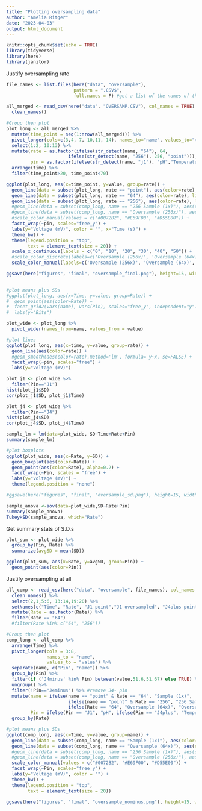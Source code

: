 ```yaml
---
title: "Plotting oversampling data"
author: "Amelia Ritger"
date: "2023-04-03"
output: html_document
---
```


```r
knitr::opts_chunk$set(echo = TRUE)
library(tidyverse)
library(here)
library(janitor)


```

Justify oversampling rate
```r
file_names <- list.files(here("data", "oversample"), 
                         pattern = ".CSV$",
                         full.names = F) #get a list of the names of the files (only .xlsx)

all_merged <- read_csv(here("data", "OVERSAMP.CSV"), col_names = TRUE) %>%
  clean_names()

#Group then plot
plot_long <- all_merged %>%
  mutate(time_point = seq(1:nrow(all_merged))) %>%
  pivot_longer(cols=c(3,4, 7, 10,11, 14), names_to="name", values_to="value") %>%
  select(1:2, 10:13) %>%
  mutate(rate = as.factor(ifelse(str_detect(name, "64"), 64,
                       ifelse(str_detect(name, "256"), 256, "point"))),
         pin = as.factor(ifelse(str_detect(name, "j1"), "pH","Temperature"))) %>%
  arrange(time) %>%
  filter(time_point>20, time_point<70)

ggplot(plot_long, aes(x=time_point, y=value, group=rate)) +
  geom_line(data = subset(plot_long, rate == "point"), aes(color=rate), linewidth=1) +
  geom_line(data = subset(plot_long, rate == "64"), aes(color=rate), linewidth=1) +
  geom_line(data = subset(plot_long, rate == "256"), aes(color=rate), linewidth=1) +
  #geom_line(data = subset(comp_long, name == "256 Sample (1x)"), aes(color=name)) +
  #geom_line(data = subset(comp_long, name == "Oversample (256x)"), aes(y=value+0.4, color=name)) +
  #scale_color_manual(values = c("#0072B2", "#E69F00", "#D55E00")) +
  facet_wrap(~pin, scales="free_y") +
  labs(y="Voltage (mV)", color = "", x="Time (s)") +
  theme_bw() +
  theme(legend.position = "top",
        text = element_text(size = 20)) +
  scale_x_continuous(labels = c("0", "10", "20", "30", "40", "50")) +
  #scale_color_discrete(labels=c('Oversample (256x)', 'Oversample (64x)', 'Sample (1x)')) +
  scale_color_manual(labels=c('Oversample (256x)', 'Oversample (64x)', 'Sample (1x)'), values = c("#0072B2", "#D55E00","#56B4E9"))

ggsave(here("figures", "final", "oversample_final.png"), height=15, width=25, units="cm")
  

#plot means plus SDs
#ggplot(plot_long, aes(x=Time, y=value, group=Rate)) +
#  geom_point(aes(color=Rate)) +
#  facet_grid2(vars(name), vars(Pin), scales="free_y", independent="y") +
#  labs(y="Bits")

plot_wide <- plot_long %>%
  pivot_wider(names_from=name, values_from = value)

#plot lines
ggplot(plot_long, aes(x=time, y=value, group=rate)) +
  geom_line(aes(color=rate)) +
  #geom_smooth(aes(color=rate),method='lm', formula= y~x, se=FALSE) +
  facet_wrap(~pin, scales="free") +
  labs(y="Voltage (mV)")

plot_j1 <- plot_wide %>%
  filter(Pin=="J1")
hist(plot_j1$SD)
cor(plot_j1$SD, plot_j1$Time)

plot_j4 <- plot_wide %>%
  filter(Pin=="J4")
hist(plot_j4$SD)
cor(plot_j4$SD, plot_j4$Time)

sample_lm = lm(data=plot_wide, SD~Time+Rate+Pin)
summary(sample_lm)

#plot boxplots
ggplot(plot_wide, aes(x=Rate, y=SD)) +
  geom_boxplot(aes(color=Rate)) +
  geom_point(aes(color=Rate), alpha=0.2) +
  facet_wrap(~Pin, scales = "free") +
  labs(y="Voltage (mV)") +
  theme(legend.position = "none")

#ggsave(here("figures", "final", "oversample_sd.png"), height=15, width=25, units="cm")

sample_anova <-aov(data=plot_wide,SD~Rate+Pin)
summary(sample_anova)
TukeyHSD(sample_anova, which="Rate")
```

Get summary stats of S.D.s
```r
plot_sum <- plot_wide %>%
  group_by(Pin, Rate) %>%
  summarize(avgSD = mean(SD))

ggplot(plot_sum, aes(x=Rate, y=avgSD, group=Pin)) +
  geom_point(aes(color=Pin))
```

Justify oversampling at all
```r
all_comp <- read_csv(here("data", "oversample", file_names), col_names = TRUE) %>%
  clean_names() %>%
  select(2,1,5:6, 13:14,19:20) %>%
  setNames(c("Time", "Rate", "J1 point","J1 oversampled", "J4plus point","J4plus oversampled","J4minus point","J4minus oversampled")) %>%
  mutate(Rate = as.factor(Rate)) %>%
  filter(Rate == "64")
  #filter(Rate %in% c("64", "256"))

#Group then plot
comp_long <- all_comp %>%
  arrange(Time) %>%
  pivot_longer(cols = 3:8,
               names_to = "name",
               values_to = "value") %>%
  separate(name, c("Pin", "name")) %>%
  group_by(Pin) %>%
  filter(if ('J4minus' %in% Pin) between(value,51.6,51.67) else TRUE) %>% #remove the three super anomaly points for J4-, would've filtered them out anyway
  ungroup() %>%
  filter(!Pin=="J4minus") %>% #remove J4- pin
  mutate(name = ifelse(name == "point" & Rate == "64", "Sample (1x)", 
                       ifelse(name == "point" & Rate == "256", "256 Sample (1x)",
                       ifelse(Rate == "64", "Oversample (64x)", "Oversample (256x)"))),
         Pin = ifelse(Pin == "J1", "pH", ifelse(Pin == "J4plus", "Temperature", "J4-"))) %>%
  group_by(Rate)

#plot means plus SDs
ggplot(comp_long, aes(x=Time, y=value, group=name)) +
  geom_line(data = subset(comp_long, name == "Sample (1x)"), aes(color=name)) +
  geom_line(data = subset(comp_long, name == "Oversample (64x)"), aes(color=name)) +
  #geom_line(data = subset(comp_long, name == "256 Sample (1x)"), aes(color=name)) +
  #geom_line(data = subset(comp_long, name == "Oversample (256x)"), aes(y=value+0.4, color=name)) +
  scale_color_manual(values = c("#0072B2", "#E69F00", "#D55E00")) +
  facet_wrap(~Pin, scales="free_y") +
  labs(y="Voltage (mV)", color = "") +
  theme_bw() +
  theme(legend.position = "top",
        text = element_text(size = 20))

ggsave(here("figures", "final", "oversample_nominus.png"), height=15, width=25, units="cm")
```

